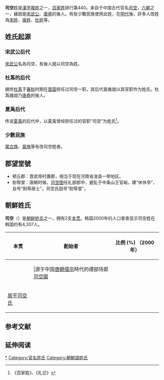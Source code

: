 {{姓氏
|姓氏=司空
|繁體=司空
|簡體=司空
|拼音=Sīkōng
|注音={{Pinyin2zhuyin|Sī}}{{Pinyin2zhuyin|kōng}}
|中国大陆=Sikong
|台湾=
|香港=
|澳门=
|新加坡=
|马来西亚=
|越南=Tư Không
|韩国=
|反切=
|同音字=
|堂号=
|郡望=[[顿丘郡|顿丘郡]]
}}
'''司空'''姓是[[漢字姓氏|漢字]][[複姓|複姓]]之一，[[百家姓|百家姓]]排行第440。来自于中国古代官名[[司空|司空]]，[[六卿|六卿]]之一，據說是[[宋武公|宋武公]]、[[唐堯|唐堯]]的後人。有些少數民族使用此姓，在[[明代|明代]]後，許多人改姓為[[宋姓|宋姓]]、[[唐姓|唐姓]]、[[杜姓|杜姓]]等。

== 姓氏起源 ==
=== 宋武公后代 ===
[[宋武公|宋武公]]名為司空，有後人就以司空為姓。

=== 杜蒍的后代 ===
据传[[士蒍|杜蒍]]于[[春秋|春秋]]时期在[[晋国|晋国]]担任过司空一职，其后代苗裔就以其官职作为姓氏。杜蒍據說乃[[唐堯|唐堯]]的後人。

=== 夏禹后代 ===
传说[[夏禹|夏禹]]的后代中，以夏禹曾经担任过的官职“司空”为姓氏<ref>《百家姓》、《礼记》</ref>。

===少數民族 ===
[[蒙古族|蒙古族]]、[[苗族|苗族]]等有改司空姓者。 

== 郡望堂號 ==
*顿丘郡：晋武帝时置郡，相当于现在河南省浚县一带地区。 
*耐辱堂：唐朝时候，[[司空图|司空图]]任礼部郎中，避乱于中条山王官峪，建“休休亭”，自号“耐辱居士”。司空氏因号“耐辱堂”。

== 朝鮮姓氏 ==
'''司空'''（{{lang|ko|사공}}）是[[朝鲜姓氏|朝鲜姓氏]]之一，拥有2支[[本贯|本贯]]。韩国2000年的人口普查显示司空姓在韩国约有4,307人。

{|class="wikitable"
|-
!本贯 !! 創始者 !! 比例 (%) （2000年）
|-
|{{link-en|孝令司空氏|Hyoryong Sagong clan}}|||源于中国[[唐朝|唐朝]][[僖宗|僖宗]]時代的禮部侍郞[[司空圖|司空圖]]|| 
|-
|[[居平司空氏|居平司空氏]]||  || 
|}

== 参考文献 ==
{{reflist}}

== 延伸阅读 ==
{{Wikisource further reading}}
[[Category:司空姓|*]]
[[Category:官名姓氏|Category:官名姓氏]]
[[Category:朝鮮語姓氏|Category:朝鮮語姓氏]]